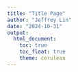 ```yaml
---
title: "Title Page"
author: "Jeffrey Lin"
date: "2024-10-31"
output: 
  html_document:
    toc: true
    toc_float: true
    theme: cerulean
---
```


